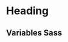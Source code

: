 
<Meta of={HeadingStories}/>

# Heading

<Canvas of={HeadingStories.Heading1}/>
<Controls/>

## Variables Sass

```scss
$h1-font-size: 3rem;
$h2-font-size: 2.25rem;
$h3-font-size: 1.75rem;
$h4-font-size: 1.375rem;
$h5-font-size: $font-size-base * 1.25;
$h6-font-size: $font-size-base;

$font-sizes: (
        1: $h1-font-size,
        2: $h2-font-size,
        3: $h3-font-size,
        4: $h4-font-size,
        5: $h5-font-size,
        6: $h6-font-size,
);

$headings-margin-bottom: $spacer * .5;
$headings-font-family: null;
$headings-font-style: null;
$headings-font-weight: $font-weight-bold;
$headings-line-height: 1.2;
$headings-color: inherit;

$headings: (
        1: (
                font-size: $h1-font-size,
                font-weight: $headings-font-weight,
                line-height: $line-height-lg,
                letter-spacing: 0
        ),
        2: (
                font-size: $h2-font-size,
                font-weight: $headings-font-weight,
                line-height: $line-height-lg,
                letter-spacing: 0
        ),
        3: (
                font-size: $h3-font-size,
                font-weight: $headings-font-weight,
                line-height: $line-height-base,
                letter-spacing: 0
        ),
        4: (
                font-size: $h4-font-size,
                font-weight: $headings-font-weight,
                line-height: $line-height-base,
                letter-spacing: 0
        ),
        5: (
                font-size: $h5-font-size,
                font-weight: $headings-font-weight,
                line-height: $line-height-base,
                letter-spacing: 0
        ),
        6: (
                font-size: $h6-font-size,
                font-weight: $headings-font-weight,
                line-height: $line-height-base,
                letter-spacing: 0
        ),
);
```
